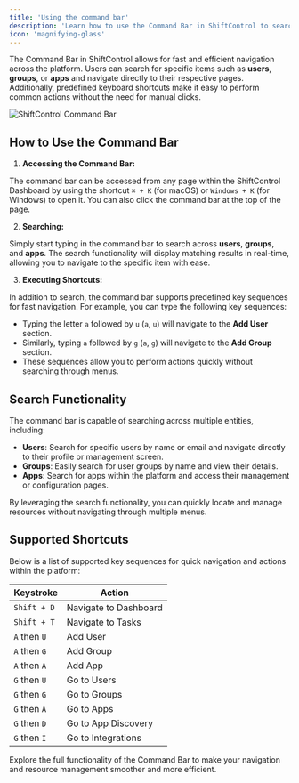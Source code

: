 ```yaml
---
title: 'Using the command bar'
description: 'Learn how to use the Command Bar in ShiftControl to search and quickly access key features such as users, groups, and apps.'
icon: 'magnifying-glass'
---
```


The Command Bar in ShiftControl allows for fast and efficient navigation across the platform. Users can search for specific items such as **users**, **groups**, or **apps** and navigate directly to their respective pages. Additionally, predefined keyboard shortcuts make it easy to perform common actions without the need for manual clicks.

<img
    src="/images/ShiftControl/Command bar.png"
    alt="ShiftControl Command Bar"
    width={500}
/>
## How to Use the Command Bar

1. **Accessing the Command Bar:**

The command bar can be accessed from any page within the ShiftControl Dashboard by using the shortcut `⌘ + K` (for macOS) or `Windows + K` (for Windows) to open it. You can also click the command bar at the top of the page.

2. **Searching:**

Simply start typing in the command bar to search across **users**, **groups**, and **apps**. The search functionality will display matching results in real-time, allowing you to navigate to the specific item with ease.

3. **Executing Shortcuts:**

In addition to search, the command bar supports predefined key sequences for fast navigation. For example, you can type the following key sequences:
- Typing the letter `a` followed by `u` (`a`, `u`) will navigate to the **Add User** section.
- Similarly, typing `a` followed by `g` (`a`, `g`) will navigate to the **Add Group** section.
- These sequences allow you to perform actions quickly without searching through menus.

## Search Functionality

The command bar is capable of searching across multiple entities, including:

- **Users**: Search for specific users by name or email and navigate directly to their profile or management screen.
- **Groups**: Easily search for user groups by name and view their details.
- **Apps**: Search for apps within the platform and access their management or configuration pages.

By leveraging the search functionality, you can quickly locate and manage resources without navigating through multiple menus.

## Supported Shortcuts

Below is a list of supported key sequences for quick navigation and actions within the platform:

| **Keystroke**        | **Action**                           |
|----------------------|--------------------------------------|
| `Shift + D`          | Navigate to Dashboard                |
| `Shift + T`          | Navigate to Tasks                    |
| `A` then `U`         | Add User                 |
| `A` then `G`         | Add Group                |
| `A` then `A`         | Add App                  |
| `G` then `U`         | Go to Users             |
| `G` then `G`         | Go to Groups            |
| `G` then `A`         | Go to Apps              |
| `G` then `D`         | Go to App Discovery            |
| `G` then `I`         | Go to Integrations             |

Explore the full functionality of the Command Bar to make your navigation and resource management smoother and more efficient.
